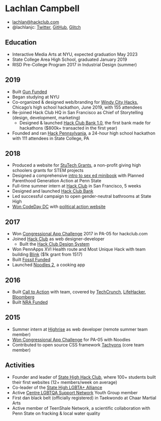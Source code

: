 
# Lachlan Campbell

- lachlan@hackclub.com
- @lachlanjc: [Twitter](https://twitter.com/lachlanjc), [GitHub](https://github.com/lachlanjc), [Glitch](https://glitch.com/@lachlanjc)

## Education

- Interactive Media Arts at NYU, expected graduation May 2023
- State College Area High School, graduated January 2019
- RISD Pre-College Program 2017 in Industrial Design (summer)

## 2019

- Built [Gun Funded](https://gunfunded.com)
- Began studying at NYU
- Co-organized & designed web/branding for [Windy City Hacks](https://windyhacks.com), Chicago’s high school hackathon, June 2019, with 155 attendees
- Re-joined Hack Club HQ in San Francisco as Chief of Storytelling (design, development, marketing)
  - Designed & launched [Hack Club Bank 1.0](https://medium.com/hackclub/hack-club-bank-is-now-live-for-everyone-including-you-884f7f54836f), the first bank made for hackathons (\$800k+ transacted in the first year)
- Founded and ran [Hack Pennsylvania](https://hackpenn.com), a 24-hour high school hackathon with 111 attendees in State College, PA

## 2018

- Produced a website for [StuTech Grants](https://grants.stutech.org), a non-profit giving high schoolers grants for STEM projects
- Designed a comprehensive [intro to sex ed minibook](https://gasp.netlify.com) with Planned Parenthood Generation Action at Penn State
- Full-time summer intern at [Hack Club](https://hackclub.com) in San Francisco, 5 weeks
- Designed and launched [Hack Club Bank](https://hackclub.com/bank)
- Led successful campaign to open gender-neutral bathrooms at State High
- [Won CodeDay DC](https://showcase.srnd.org/winter-2018/dc/wrapup) with [political action website](https://congress.now.sh)

## 2017

- Won [Congressional App Challenge](https://www.congressionalappchallenge.us/) 2017 in PA-05 for hackclub.com
- Joined [Hack Club](https://hackclub.com/) as web designer-developer
  - Built the [Hack Club Design System](https://github.com/hackclub/design-system)
- Won PennApps XVI Health route and Most Unique Hack with team building [Blink](https://www.blink.care/) (\$1k grant from 1517)
- Built [Fossil Funded](https://fossilfunded.glitch.me)
- Launched [Noodles 2](https://getnoodl.es/), a cooking app

## 2016

- Built [Call to Action](https://www.usecalltoaction.com/) with team, covered by [TechCrunch](https://techcrunch.com/2016/11/22/call-to-action-lets-you-phone-your-congressperson-with-just-a-tap/), [LifeHacker](https://lifehacker.com/call-to-action-makes-it-easy-to-find-and-call-your-cong-1789232987), [Bloomberg](https://www.bloomberg.com/news/articles/2017-02-09/silicon-valley-fights-trump-in-its-free-time)
- Built [NRA Funded](https://lachlanjc.me/nrafunded)

## 2015

- Summer intern at [Highrise](https://highrisehq.com) as web developer (remote summer team member)
- [Won Congressional App Challenge](https://thompson.house.gov/press-release/thompson-announces-state-college-student-winner-congressional-app-challenge) for PA-05 with Noodles
- Contributed to open source CSS framework [Tachyons](https://tachyons.io/) (core team member)

## Activities

- Founder and leader of [State High Hack Club](https://statehigh.hackclub.com), where 100+ students built their first websites (12+ members/week on average)
- Co-leader of the [State High LGBTA+ Alliance](https://scasdpride.github.io)
- Active [Centre LGBTQA Support Network](http://www.centrelgbtqa.org/) Youth Group member
- First dan black belt (officially registered) in Taekwondo at Chaar Martial Arts
- Active member of TeenShale Network, a scientific collaboration with Penn State on fracking & local water quality

